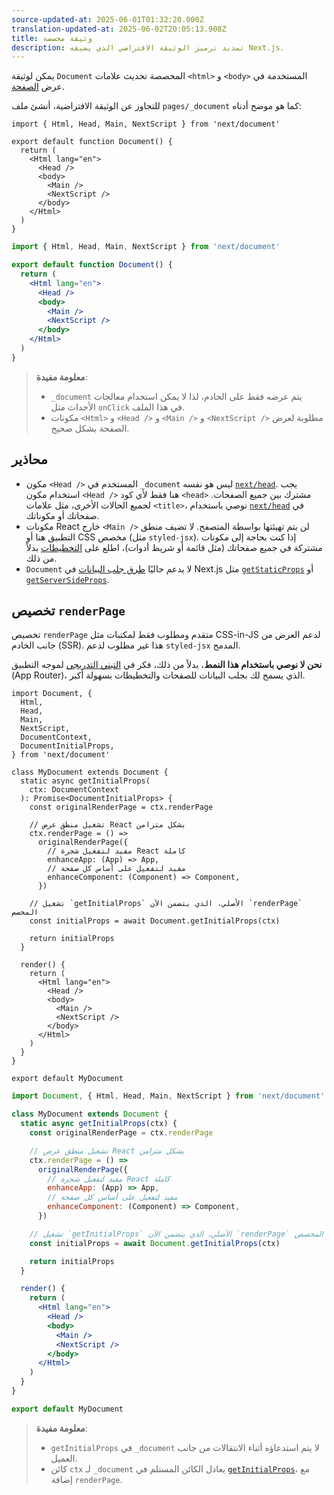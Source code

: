 ```yaml
---
source-updated-at: 2025-06-01T01:32:20.000Z
translation-updated-at: 2025-06-02T20:05:13.908Z
title: وثيقة مخصصة
description: تمديد ترميز الوثيقة الافتراضي الذي يضيفه Next.js.
---
```


يمكن لوثيقة `Document` المخصصة تحديث علامات `<html>` و `<body>` المستخدمة في عرض [الصفحة](/docs/pages/building-your-application/routing/pages-and-layouts).

للتجاوز عن الوثيقة الافتراضية، أنشئ ملف `pages/_document` كما هو موضح أدناه:

```tsx filename="pages/_document.tsx" switcher
import { Html, Head, Main, NextScript } from 'next/document'

export default function Document() {
  return (
    <Html lang="en">
      <Head />
      <body>
        <Main />
        <NextScript />
      </body>
    </Html>
  )
}
```

```jsx filename="pages/_document.jsx" switcher
import { Html, Head, Main, NextScript } from 'next/document'

export default function Document() {
  return (
    <Html lang="en">
      <Head />
      <body>
        <Main />
        <NextScript />
      </body>
    </Html>
  )
}
```

> **معلومة مفيدة**:
>
> - `_document` يتم عرضه فقط على الخادم، لذا لا يمكن استخدام معالجات الأحداث مثل `onClick` في هذا الملف.
> - مكونات `<Html>` و `<Head />` و `<Main />` و `<NextScript />` مطلوبة لعرض الصفحة بشكل صحيح.

## محاذير

- مكون `<Head />` المستخدم في `_document` ليس هو نفسه [`next/head`](/docs/pages/api-reference/components/head). يجب استخدام مكون `<Head />` هنا فقط لأي كود `<head>` مشترك بين جميع الصفحات. لجميع الحالات الأخرى، مثل علامات `<title>`، نوصي باستخدام [`next/head`](/docs/pages/api-reference/components/head) في صفحاتك أو مكوناتك.
- مكونات React خارج `<Main />` لن يتم تهيئتها بواسطة المتصفح. لا تضيف منطق التطبيق هنا أو CSS مخصص (مثل `styled-jsx`). إذا كنت بحاجة إلى مكونات مشتركة في جميع صفحاتك (مثل قائمة أو شريط أدوات)، اطلع على [التخطيطات](/docs/pages/building-your-application/routing/pages-and-layouts#layout-pattern) بدلاً من ذلك.
- `Document` لا يدعم حاليًا [طرق جلب البيانات](/docs/pages/building-your-application/data-fetching) في Next.js مثل [`getStaticProps`](/docs/pages/building-your-application/data-fetching/get-static-props) أو [`getServerSideProps`](/docs/pages/building-your-application/data-fetching/get-server-side-props).

## تخصيص `renderPage`

تخصيص `renderPage` متقدم ومطلوب فقط لمكتبات مثل CSS-in-JS لدعم العرض من جانب الخادم (SSR). هذا غير مطلوب لدعم `styled-jsx` المدمج.

**نحن لا نوصي باستخدام هذا النمط.** بدلاً من ذلك، فكر في [التبني التدريجي](/docs/app/guides/migrating/app-router-migration) لموجه التطبيق (App Router)، الذي يسمح لك بجلب البيانات للصفحات والتخطيطات بسهولة أكبر.

```tsx filename="pages/_document.tsx" switcher
import Document, {
  Html,
  Head,
  Main,
  NextScript,
  DocumentContext,
  DocumentInitialProps,
} from 'next/document'

class MyDocument extends Document {
  static async getInitialProps(
    ctx: DocumentContext
  ): Promise<DocumentInitialProps> {
    const originalRenderPage = ctx.renderPage

    // تشغيل منطق عرض React بشكل متزامن
    ctx.renderPage = () =>
      originalRenderPage({
        // مفيد لتفعيل شجرة React كاملة
        enhanceApp: (App) => App,
        // مفيد لتفعيل على أساس كل صفحة
        enhanceComponent: (Component) => Component,
      })

    // تشغيل `getInitialProps` الأصلي، الذي يتضمن الآن `renderPage` المخصص
    const initialProps = await Document.getInitialProps(ctx)

    return initialProps
  }

  render() {
    return (
      <Html lang="en">
        <Head />
        <body>
          <Main />
          <NextScript />
        </body>
      </Html>
    )
  }
}

export default MyDocument
```

```jsx filename="pages/_document.jsx" switcher
import Document, { Html, Head, Main, NextScript } from 'next/document'

class MyDocument extends Document {
  static async getInitialProps(ctx) {
    const originalRenderPage = ctx.renderPage

    // تشغيل منطق عرض React بشكل متزامن
    ctx.renderPage = () =>
      originalRenderPage({
        // مفيد لتفعيل شجرة React كاملة
        enhanceApp: (App) => App,
        // مفيد لتفعيل على أساس كل صفحة
        enhanceComponent: (Component) => Component,
      })

    // تشغيل `getInitialProps` الأصلي، الذي يتضمن الآن `renderPage` المخصص
    const initialProps = await Document.getInitialProps(ctx)

    return initialProps
  }

  render() {
    return (
      <Html lang="en">
        <Head />
        <body>
          <Main />
          <NextScript />
        </body>
      </Html>
    )
  }
}

export default MyDocument
```

> **معلومة مفيدة**:
>
> - `getInitialProps` في `_document` لا يتم استدعاؤه أثناء الانتقالات من جانب العميل.
> - كائن `ctx` لـ `_document` يعادل الكائن المستلم في [`getInitialProps`](/docs/pages/api-reference/functions/get-initial-props#context-object)، مع إضافة `renderPage`.
